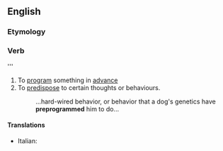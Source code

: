 ==English==

===Etymology===
{{prefix|pre|program}}

===Verb===
{{en-verb|preprograms|preprogramming|preprogrammed}}''' {{context|transitive|lang=en}}

# To [[program]] something in [[advance]]
# To [[predispose]] to certain thoughts or behaviours.
#: ...hard-wired behavior, or behavior that a dog's genetics have '''preprogrammed''' him to do...

====Translations====
{{trans-top}}
* Italian: {{t-|it|preprogrammare}}
{{trans-mid}}
{{trans-bottom}}